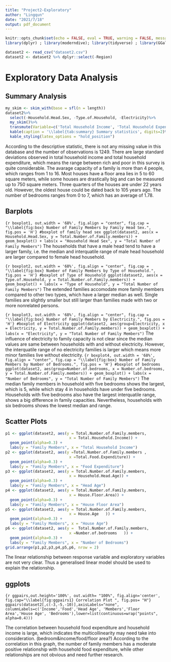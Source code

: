 ```yaml
---
title: "Project2-Exploratory"
author: "Lingqun"
date: "2021/7/18"
output: pdf_document
---
```


```r
knitr::opts_chunk$set(echo = FALSE, eval = TRUE, warning = FALSE, message = FALSE, comment = NA)
library(dplyr) ; library(moderndive); library(tidyverse) ; library(GGally); library(skimr); library(kableExtra); library(ggplot2);library(gridExtra)
```
```r
dataset2 <- read_csv("dataset2.csv")
dataset2 <- dataset2 %>% dplyr::select(-Region)
```
# Exploratory Data Analysis {#sec:EDA}

## Summary Analysis
```r
my_skim <- skim_with(base = sfl(n = length))
dataset2%>%
  select(-Household.Head.Sex, -Type.of.Household, -Electricity)%>%
  my_skim()%>%
  transmute(Variable=c('Total Household Income', 'Total Household Expenditure', 'Household Head Age', 'Number of Family Members', 'Floor Area', 'House Age', 'Number of Bedrooms'), n=n, Mean=numeric.mean, SD=numeric.sd, Min=numeric.p0, Q1=numeric.p25, Median=numeric.p50,Q3=numeric.p75, Max=numeric.p100)%>%
  kable(caption = '\\label{tab:summary} Summary statistics', digits=2)%>%
  kable_styling(latex_options = "hold_position")
```

According to the descriptive statistic, there is not any missing value in this database and the number of observations is 1249. There are large standard deviations observed in total household income and total household expenditure, which means the range between rich and poor in this survey is quite considerable. The avarage capacity of a family is more than 4 people, which ranges from 1 to 16. Most houses have a floor area lies in 5 to 60 square meters, while some houses are drastically big and can be measured up to 750 square meters. Three quarters of the houses are under 22 years old. However, the oldest house could be dated back to 105 years ago. The number of bedrooms ranges from 0 to 7, which has an average of 1.78.

## Barplots
```{r boxplot1, out.width = '68%', fig.align = "center", fig.cap = "\\label{fig:box} Number of Family Members by Family Head Sex.", fig.pos = 'H'}
#boxplot of family head sex
ggplot(dataset2, aes(x = Household.Head.Sex, y = Total.Number.of.Family.members)) +
geom_boxplot() +
labs(x = "Household Head Sex", y = "Total Number of Family Members")
```
The households that have a male head tend to have a larger family, i.e. the median and interquatile range of male head household are larger compared to female head household.

```{r boxplot2, out.width = '68%', fig.align = "center", fig.cap = "\\label{fig:box} Number of Family Members by Type of Household.", fig.pos = 'H'}
#boxplot of Type of Household
ggplot(dataset2, aes(x = Type.of.Household, y = Total.Number.of.Family.members)) +
geom_boxplot() +
labs(x = "Type of Household", y = "Total Number of Family Members")
```
The extended families accomodate more family members compared to other two types, which have a larger median as well. Single families are slightly smaller but still larger than families made with two or more nonrelated persons.

```{r boxplot3, out.width = '68%', fig.align = "center", fig.cap = "\\label{fig:box} Number of Family Members by Electricity.", fig.pos = 'H'}
#boxplot of Electricity
ggplot(dataset2, aes(group=Electricity, x = Electricity, y = Total.Number.of.Family.members)) +
geom_boxplot() +
labs(x = "Electricity", y = "Total Number of Family Members")
```
The influence of electricity to family capacity is not clear since the median values are same between households with and without electricity. However, the interquatile range of no electricity families is larger which means more minor families live without electricity. 
```{r boxplot4, out.width = '68%', fig.align = "center", fig.cap = "\\label{fig:box} Number of Family Members by Number of Bedrooms.", fig.pos = 'H'}
#boxplot of bedrooms
ggplot(dataset2, aes(group=Number.of.bedrooms, x = Number.of.bedrooms, y = Total.Number.of.Family.members)) +
geom_boxplot() +
labs(x = "Number of Bedrooms", y = "Total Number of Family Members")
```
The median family members in household with five bedrooms shows the largest, which is 5, while which stay 4 in households have under five bedrooms. Households with five bedrooms also have the largest interquatile range, shows a big difference in family capacities. Nevertheless, households with six bedrooms shows the lowest median and range.

## Scatter Plots
```r
p1 <- ggplot(dataset2, aes(y = Total.Number.of.Family.members,
                            x = Total.Household.Income)) +
  geom_point(alpha=0.3) +
  labs(y = "Family Members", x = "Total Household Income") 
p2 <- ggplot(dataset2, aes(y =Total.Number.of.Family.members ,
                            x =Total.Food.Expenditure)) +
  geom_point(alpha=0.3) +
  labs(y = "Family Members", x = "Food Expenditure") 
p3 <- ggplot(dataset2, aes(y = Total.Number.of.Family.members, 
                            x = Household.Head.Age)) +
  geom_point(alpha=0.3) +
  labs(y = "Family Members", x = "Head Age") 
p4 <- ggplot(dataset2, aes(y = Total.Number.of.Family.members, 
                            x = House.Floor.Area)) +
  geom_point(alpha=0.3) +
  labs(y = "Family Members", x = "House Floor Area") 
p5 <- ggplot(dataset2, aes(y = Total.Number.of.Family.members, 
                            x = House.Age	)) +
  geom_point(alpha=0.3) +
  labs(y = "Family Members", x = "House Age") 
p6 <- ggplot(dataset2, aes(y =  Total.Number.of.Family.members, 
                            x =Number.of.bedrooms	)) +
  geom_point(alpha=0.3) +
  labs(y = "Family Members", x = "Number of Bedrooms") 
grid.arrange(p1,p2,p3,p4,p5,p6, nrow = 2)
```

The linear relationship between response variable and exploratory variables are not very clear. Thus a generalised linear model should be used to explain the relationship.

## ggplots
```{r ggpairs,out.height='100%', out.width= "100%", fig.align='center', fig.cap="\\label{fig:ggpairs1} Correlation Plot ", fig.pos= "H"}
ggpairs(dataset2[,c(-3,-5,-10)],axisLabels="none", columnLabels=c('Income','Food','Head Age', 'Members','Floor Area','House Age', 'Bedrooms'),lower=list(continuous=wrap("points", alpha=0.4)))
```

The correlation between household food expenditure and household income is large, which indicates the multicollinearity may need take into consideration. (bedroom&income/food/floor area?) According to the correlation in this graph, the number of family members has a moderate positive relationship with household food expenditure, while other relationships are not obvious and need further research.
